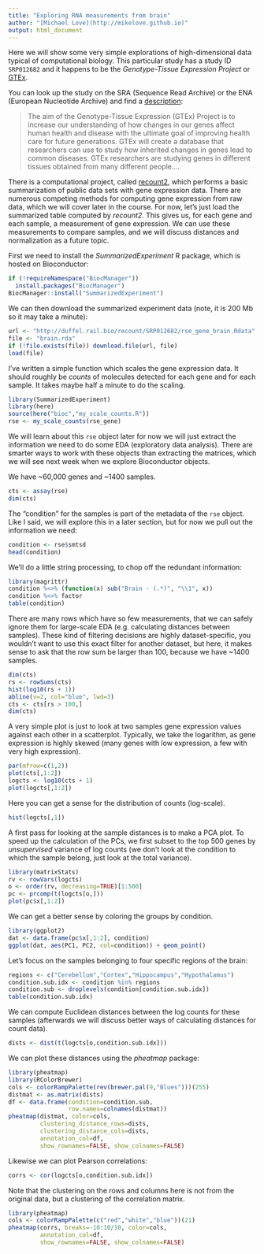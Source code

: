 ```yaml
---
title: "Exploring RNA measurements from brain"
author: "[Michael Love](http://mikelove.github.io)"
output: html_document
---
```


Here we will show some very simple explorations of high-dimensional
data typical of computational biology. This particular study has a
study ID `SRP012682` and it happens to be the 
*Genotype-Tissue Expression Project* or 
[GTEx](https://gtexportal.org).

You can look up the study on the SRA (Sequence Read Archive) or the
ENA (European Nucleotide Archive) and find a [description](http://www.ebi.ac.uk/ena/data/view/PRJNA75899):

> The aim of the Genotype-Tissue Expression (GTEx) Project is to
> increase our understanding of how changes in our genes affect human
> health and disease with the ultimate goal of improving health care
> for future generations. GTEx will create a database that researchers
> can use to study how inherited changes in genes lead to common
> diseases. GTEx researchers are studying genes in different tissues
> obtained from many different people....

There is a computational project, called 
[recount2](https://jhubiostatistics.shinyapps.io/recount/), which performs a
basic summarization of public data sets with gene expression
data. There are numerous competing methods for computing gene
expression from raw data, which we will cover later in the course. For
now, let's just load the summarized table computed by *recount2*.
This gives us, for each gene and each sample, a measurement of gene
expression. We can use these measurements to compare samples, and we
will discuss distances and normalization as a future topic.

First we need to install the *SummarizedExperiment* R package, which is hosted on
Bioconductor:

```r
if (!requireNamespace("BiocManager"))
  install.packages("BiocManager")
BiocManager::install("SummarizedExperiment")
```

We can then download the summarized experiment data (note, it is 200
Mb so it may take a minute):

```r
url <- "http://duffel.rail.bio/recount/SRP012682/rse_gene_brain.Rdata"
file <- "brain.rda"
if (!file.exists(file)) download.file(url, file)
load(file)
```

I've written a simple function which scales the gene expression data.
It should roughly be *counts* of molecules detected for each gene and
for each sample. It takes maybe half a minute to do the scaling.

```r
library(SummarizedExperiment)
library(here)
source(here("bioc","my_scale_counts.R"))
rse <- my_scale_counts(rse_gene)
```

We will learn about this `rse` object later for now we will just
extract the information we need to do some EDA (exploratory data
analysis). There are smarter ways to work with these objects than
extracting the matrices, which we will see next week when we explore
Bioconductor objects.

We have ~60,000 genes and ~1400 samples.

```r
cts <- assay(rse)
dim(cts)
```

The "condition" for the samples is part of the metadata of the `rse`
object. Like I said, we will explore this in a later section, but for
now we pull out the information we need:

```r
condition <- rse$smtsd
head(condition)
```

We'll do a little string processing, to chop off the redundant information:

```r
library(magrittr)
condition %<>% (function(x) sub("Brain - (.*)", "\\1", x))
condition %<>% factor
table(condition)
```

There are many rows which have so few measurements, that we can safely
ignore them for large-scale EDA (e.g. calculating distances between samples).
These kind of filtering decisions are highly dataset-specific, you
wouldn't want to use this exact filter for another dataset, but here,
it makes sense to ask that the row sum be larger than 100, because we
have ~1400 samples.

```r
dim(cts)
rs <- rowSums(cts)
hist(log10(rs + 1))
abline(v=2, col="blue", lwd=3)
cts <- cts[rs > 100,]
dim(cts)
```

A very simple plot is just to look at two samples gene expression
values against each other in a scatterplot. Typically, we take the
logarithm, as gene expression is highly skewed (many genes with low
expression, a few with very high expression).

```r
par(mfrow=c(1,2))
plot(cts[,1:2])
logcts <- log10(cts + 1)
plot(logcts[,1:2])
```

Here you can get a sense for the distribution of counts (log-scale).

```r
hist(logcts[,1])
```

A first pass for looking at the sample distances is to make a PCA
plot. To speed up the calculation of the PCs, we first subset to the
top 500 genes by *unsupervised* variance of log counts (we don't look
at the condition to which the sample belong, just look at the total
variance). 

```r
library(matrixStats)
rv <- rowVars(logcts)
o <- order(rv, decreasing=TRUE)[1:500]
pc <- prcomp(t(logcts[o,]))
plot(pc$x[,1:2])
```

We can get a better sense by coloring the groups by condition.

```r
library(ggplot2)
dat <- data.frame(pc$x[,1:2], condition)
ggplot(dat, aes(PC1, PC2, col=condition)) + geom_point()
```

Let's focus on the samples belonging to four specific regions of the
brain: 

```r
regions <- c("Cerebellum","Cortex","Hippocampus","Hypothalamus")
condition.sub.idx <- condition %in% regions
condition.sub <- droplevels(condition[condition.sub.idx])
table(condition.sub.idx)
```

We can compute Euclidean distances between the log counts for these
samples (afterwards we will discuss better ways of calculating
distances for count data).

```r
dists <- dist(t(logcts[o,condition.sub.idx]))
```

We can plot these distances using the *pheatmap* package:

```r
library(pheatmap)
library(RColorBrewer)
cols <- colorRampPalette(rev(brewer.pal(9,"Blues")))(255)
distmat <- as.matrix(dists)
df <- data.frame(condition=condition.sub,
                 row.names=colnames(distmat))
pheatmap(distmat, color=cols,
         clustering_distance_rows=dists,
         clustering_distance_cols=dists,
         annotation_col=df,
         show_rownames=FALSE, show_colnames=FALSE)
```

Likewise we can plot Pearson correlations:

```r
corrs <- cor(logcts[o,condition.sub.idx])
```

Note that the clustering on the rows and columns here is not from the
original data, but a clustering of the correlation matrix.

```r
library(pheatmap)
cols <- colorRampPalette(c("red","white","blue"))(21)
pheatmap(corrs, breaks=-10:10/10, color=cols,
         annotation_col=df,
         show_rownames=FALSE, show_colnames=FALSE)
```
